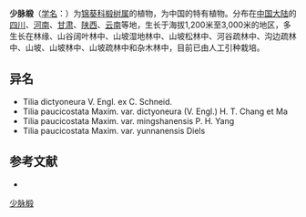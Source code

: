 {{Speciesbox
| name = 少脉椴
| status = 
| status_system = 
| image =
| genus = Tilia
| species = paucicostata
| authority = Maxim.
| subdivision_ranks =[[变种|变种]]
| subdivision =
* 少脉椴 ''T. p.'' var. ''paucicostata''
* [[红皮椴|红皮椴]] ''T. p.'' var. ''dictyoneura''
* [[少脉毛椴|少脉毛椴]] ''T. p.'' var. ''yunnanensis''
}}

'''少脉椴'''（[[学名|学名]]：{{lang|la|''Tilia paucicostata''}}）为[[锦葵科|锦葵科]][[椴树属|椴树属]]的植物，为中国的特有植物。分布在[[中国大陆|中国大陆]]的[[四川|四川]]、[[河南|河南]]、[[甘肃|甘肃]]、[[陕西|陕西]]、[[云南|云南]]等地，生长于海拔1,200米至3,000米的地区，多生长在林缘、山谷阔叶林中、山坡湿地林中、山坡松林中、河谷疏林中、沟边疏林中、山坡、山坡林中、山坡疏林中和杂木林中，目前已由人工引种栽培。

== 异名 ==
* Tilia dictyoneura V. Engl. ex C. Schneid.
* Tilia paucicostata Maxim. var. dictyoneura (V. Engl.) H. T. Chang et Ma
* Tilia paucicostata Maxim. var. mingshanensis P. H. Yang
* Tilia paucicostata Maxim. var. yunnanensis Diels

== 参考文献 ==
<div class="references-small">
* {{cite web| url =http://www.bioinfo.cn/db05/KmzwSpecies.php?action=view&id=22537| title =少脉椴（原变种）| work =《中国高等植物数据库全库》| publisher =中国科学院微生物研究所| author =昆明植物研究所| accessdate =2009-02-25| deadurl =yes| archiveurl =https://web.archive.org/web/20160305001710/http://www.bioinfo.cn/db05/KmzwSpecies.php?action=view&id=22537| archivedate =2016-03-05}}
</div>
{{Taxonbar|from=Q11036852}}

[[Category:椴树属|少脉椴]]


{{植物小作品}}